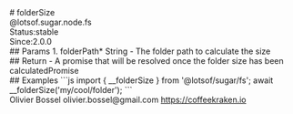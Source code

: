 <div class="docmap-mdx">
# folderSize
<div class="_namespace">@lotsof.sugar.node.fs</div>
<div class="_metas">
<div class="_status"><span class="_status-label">Status:</span><span class="_status-value -stable">stable</span></div>
<div class="_since"><span class="_since-label">Since:</span><span class="_since-value">2.0.0</span></div>
</div>
<div class="_params">
## Params
1. <span class="_name">folderPath<span class="_required">*</span></span><span class="_default"></span> <span class="_type">String</span>
   - The folder path to calculate the size
</div>
<div class="_return">
## Return
- <span class="_description">A promise that will be resolved once the folder size has been calculated</span><span class="_default"></span><span class="_type">Promise</span>
</div>
<div class="_examples">
## Examples
```js
import { __folderSize } from '@lotsof/sugar/fs';
await __folderSize('my/cool/folder');
```
</div>
<div class="_author">
<span class="_name">Olivier Bossel</span>
<span class="_email">olivier.bossel@gmail.com</span>
<a href="https://coffeekraken.io" target="_blank" class="_url">https://coffeekraken.io</a>
</div>
</div>